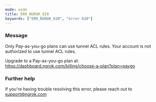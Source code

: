 ```yaml
---
mode: wide
title: ERR_NGROK_620
keywords: ["ERR_NGROK_620", "error 620"]
---
```



### Message

Only Pay-as-you-go plans can use tunnel ACL rules.
Your account is not authorized to use tunnel ACL rules.

Upgrade to a Pay-as-you-go plan at: https://dashboard.ngrok.com/billing/choose-a-plan?plan=paygo

<ErrorDetails />

### Further help

If you're having trouble resolving this error, please reach out to [support@ngrok.com](mailto:support@ngrok.com?subject=Help%20with%20ERR_NGROK_620)
